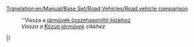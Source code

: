 [[Translation:en/Manual/Base Set/Road Vehicles/Road vehicle comparison]]

:''Vissza a [[hu/Manual/Base Set/Járművek összehasonlító listái|járművek összehasonlító listáihoz]]
:''Vissza a [[hu/Manual/Közúti járművek|Közúti járművek]] cikkhez''
{{hu/KözútiTáblaFejléc}}
{{en/tablespacer|11}}
{{hu/KözútiTáblaSor|TSR|1930|MPS királyi [[hu/Manual/Base Set/Road Vehicles/Buszok|busz]]       |4,920|9,840|426|852|56|35|31 utas|12}}
{{hu/KözútiTáblaSor|TSR|1964|Hereford Leopárd Busz  |5,740|11,480|600|1,200|88|55|35 utas|15}}
{{hu/KözútiTáblaSor|TSR|1987|Foster busz            |6,150|12,300|834|1,668|112|70|37 utas|15}}
{{hu/KözútiTáblaSor|TSR|2008|Foster MkII szuperbusz |6,560|13,120|1,125|2,250|127|79|40 utas|15}}
{{hu/KözútiTáblaSor|Y  |1946|Cammogó MkI Bus        |4,920|9,840|426|852|56|35|30 utas|15}}
{{hu/KözútiTáblaSor|Y  |1972|Cammogó MkII Bus       |5,740|11,480|801|1,602|96|60|35 utas|15}}
{{hu/KözútiTáblaSor|Y  |2010|Cammogó MkIII Bus      |6,560|13,120|1,125|2,250|120|75|38 utas|15}}
{{en/tablespacer|11}}
{{hu/KözútiTáblaSor|TSR|1935|MPS [[hu/Manual/Base Set/Road Vehicles/Levélszállítók|levélszállító]] |4,715|9,430|421|842|48|30|22 csomag levél|15}}
{{hu/KözútiTáblaSor|TSR|1980|Reynard levélszállító  |5,535|11,070|787|1,574|88|55|28 csomag levél|15}}
{{hu/KözútiTáblaSor|TSR|2018|Perry levélszállító    |5,945|11,890|1,125|2,250|112|70|30 csomag levél|15}}
{{hu/KözútiTáblaSor|Y  |1935|ErőGép levélszállító   |6,289|12,578|562|1,124|48|30|22 csomag levél|15}}
{{hu/KözútiTáblaSor|Y  |1980|SemmiErő levélszállító |7,382|14,764|1,050|2,100|88|55|28 csomag levél|15}}
{{hu/KözútiTáblaSor|Y  |2018|ZummDeGyors levélszállító|7,929|15,858|1,500|3,000|112|70|30 csomag levél|15}}
{{en/tablespacer|11}}
{{hu/KözútiTáblaSor|TSR|1936|Witcombe [[hu/Manual/Base Set/Road Vehicles/Olajszállítók|olajszállító]]|4,510|9,020|421|842|48|30|21 ezer liter olaj|15}}
{{hu/KözútiTáblaSor|TSR|1973|Foster olajszállító |5,740|11,480|787|1,574|88|55|21 ezer liter olaj|15}}
{{hu/KözútiTáblaSor|TSR|2005|Perry olajszállító  |6,150|12,300|1,125|2,250|112|70|21 ezer liter olaj|15}}
{{en/tablespacer|11}}
{{hu/KözútiTáblaSor|TSR|1936|Balogh [[hu/Manual/Base Set/Road Vehicles/Áruszállítók|áruszállító]]|4,387|8,774|421|842|48|30|14 láda áru|15}}
{{hu/KözútiTáblaSor|TSR|1974|Craighead áruszállító|5,330|10,660|787|1,574|88|55|16 láda áru|15}}
{{hu/KözútiTáblaSor|TSR|2005|Goss áruszállító|5,740|11,480|1,125|2,250|112|70|18 láda áru|15}}
{{en/tablespacer|11}}
{{hu/KözútiTáblaSor|TSR|1935|Hereford [[hu/Manual/Base Set/Road Vehicles/Gabonaszállítók|gabonaszállító]]|4,674|9,348|421|842|48|30|20 tonna gabona|15}}
{{hu/KözútiTáblaSor|TSR|1979|Thomas gabonaszállító|5,453|10,906|787|1,574|88|55|25 tonna gabona|15}}
{{hu/KözútiTáblaSor|TSR|2010|Goss gabonaszállító |5,863|11,726|1,125|2,250|112|70|30 tonna gabona|15}}
{{en/tablespacer|11}}
{{hu/KözútiTáblaSor|TS|1935|Talbott [[hu/Manual/Base Set/Road Vehicles/Állatszállítók|állatszállító]] |4,305|8,610|421|842|48|30|14 állat|15}}
{{hu/KözútiTáblaSor|TS|1980|Uhl állatszállító|5,330|10,660|787|1,574|88|55|16 állat|15}}
{{hu/KözútiTáblaSor|TS|2022|Foster állatszállító|5,740|11,480|1,125|2,250|112|70|18 állat|15}}
{{en/tablespacer|11}}
{{hu/KözútiTáblaSor|TSR|1935|Witcombe [[hu/Manual/Base Set/Road Vehicles/Faszállítók|faszállító]]|4,838|9,676|421|842|48|30|20 tonna fa|15}}
{{hu/KözútiTáblaSor|TSR|1974|Foster faszállító|5,617|11,234|787|1,574|88|55|22 tonna fa|15}}
{{hu/KözútiTáblaSor|TSR|2018|Moreland faszállító|6,027|12,054|1,125|2,250|112|70|24 tonna fa|15}}
{{en/tablespacer|11}}
{{hu/KözútiTáblaSor|TSR|1936|Balogh [[hu/Manual/Base Set/Road Vehicles/Páncélkocsik|páncélkocsi]]|5,945|11,890|421|842|48|30|12 csomag értéktárgy*|15}}
{{hu/KözútiTáblaSor|TSR|1981|Uhl páncélkocsi    |6,970|13,940|787|1,574|88|55|15 csomag értéktárgy*|15}}
{{hu/KözútiTáblaSor|TSR|2012|Foster páncélkocsi|7,380|14,760|1,125|2,250|112|70|16 csomag értéktárgy*|15}}
{{en/tablespacer|11}}
{{hu/KözútiTáblaSor|TS |1935|Balogh [[hu/Manual/Base Set/Road Vehicles/Szénszállítók|szénszállító]]|4,428|8,856|421|842|48|30|20 tonna szén|15}}
{{hu/KözútiTáblaSor|TS |1975|Uhl szénszállító   |5,248|10,496|787|1,574|88|55|25 tonna szén|15}}
{{hu/KözútiTáblaSor|TS |2013|DW szénszállító      |5,658|11,316|1,125|2,250|112|70|28 tonna szén|15}}
{{en/tablespacer|11}}
{{hu/KözútiTáblaSor|T  |1935|MPS [[hu/Manual/Base Set/Road Vehicles/Vasércszállítók|vasércszállító]]|4,961|9,922|421|842|48|30|22 tonna vasérc|15}}
{{hu/KözútiTáblaSor|T  |1977|Uhl vasércszállító|5,740|11,480|787|1,574|88|55|25 tonna vasérc|15}}
{{hu/KözútiTáblaSor|T  |2011|Goss vasércszállító|6,150|12,300|1,125|2,250|112|70|27 tonna vasérc|15}}
{{en/tablespacer|11}}
{{hu/KözútiTáblaSor|T  |1936|Balogh [[hu/Manual/Base Set/Road Vehicles/Acélszállítók|acélszállító]]|4,592|9,184|421|842|48|30|15 tonna acélk|15}}
{{hu/KözútiTáblaSor|T  |1977|Uhl acélszállító    |5,535|11,070|787|1,574|88|55|18 tonna acél|15}}
{{hu/KözútiTáblaSor|T  |2007|Kelling acélszállító|5,945|11,890|1,125|2,250|112|70|20 tonna acél|15}}
{{en/tablespacer|11}}
{{hu/KözútiTáblaSor|SR |1935|Foster [[hu/Manual/Base Set/Road Vehicles/Ételszállítók|ételszállító]]|4,592|9,184|421|842|48|30|17 tonna étel|15}}
{{hu/KözútiTáblaSor|SR |1971|Perry ételszállító   |5,494|10,988|787|1,574|88|55|20 tonna étel|15}}
{{hu/KözútiTáblaSor|SR |2004|Chippy ételszállító|5,904|11,808|1,125|2,250|112|70|22 tonna étel|15}}
{{en/tablespacer|11}}
{{hu/KözútiTáblaSor|S  |1936|Uhl [[hu/Manual/Base Set/Road Vehicles/Papírszállítók|papírszállító]] |4,592|9,184|421|842|48|30|15 tonna papír|15}}
{{hu/KözútiTáblaSor|S  |1979|Balogh papírszállító |5,535|11,070|787|1,574|88|55|18 tonna papír|15}}
{{hu/KözútiTáblaSor|S  |2007|MPS papírszállító  |5,945|11,890|1,125|2,250|112|70|20 tonna papír|15}}
{{en/tablespacer|11}}
{{hu/KözútiTáblaSor|R  |1935|MPS [[hu/Manual/Base Set/Road Vehicles/Rézércszállítók|rézércszállító]]|4,961|9,922|421|842|48|30|22 tonna rézérc|15}}
{{hu/KözútiTáblaSor|R  |1977|Uhl rézércszállító|5,740|11,480|787|1,574|88|55|25 tonna rézérc|15}}
{{hu/KözútiTáblaSor|R  |2011|Goss rézércszállító|6,150|12,300|1,125|2,250|112|70|27 tonna rézérc|15}}
{{en/tablespacer|11}}
{{hu/KözútiTáblaSor|R  |1936|Uhl [[hu/Manual/Base Set/Road Vehicles/Vízszállítók|vízszállító]]|4,551|9,102|421|842|48|30|21 ezer liter víz|15}}
{{hu/KözútiTáblaSor|R  |1978|Balogh vízszállító|5,781|11,562|787|1,574|88|55|25 ezer liter víz|15}}
{{hu/KözútiTáblaSor|R  |2011|MPS vízszállító|6,191|12,382|1,125|2,250|112|70|27 ezer liter víz|15}}
{{en/tablespacer|11}}
{{hu/KözútiTáblaSor|R  |1935|Balogh [[hu/Manual/Base Set/Road Vehicles/Gyümölcsszállítók|gyümölcsszállító]]|4,838|9,676|421|842|48|30|18 tonna gyümölcs|15}}
{{hu/KözútiTáblaSor|R  |1978|Uhl gyümölcsszállító|6,068|12,136|787|1,574|88|55|20 tonna gyümölcs|15}}
{{hu/KözútiTáblaSor|R  |2012|Kelling gyümölcsszállító|6,478|12,956|1,125|2,250|112|70|23 tonna gyümölcs|15}}
{{en/tablespacer|11}}
{{hu/KözútiTáblaSor|R  |1936|Balogh [[hu/Manual/Base Set/Road Vehicles/Gumiszállítók|gumiszállító]]|4,797|9,594|421|842|48|30|17 ezer liter gumi|15}}
{{hu/KözútiTáblaSor|R  |1977|Uhl gumiszállító|6,027|12,054|787|1,574|88|55|19 ezer liter gumi|15}}
{{hu/KözútiTáblaSor|R  |2011|RMT gumiszállító|6,437|12,874|1,125|2,250|112|70|22 ezer liter gumi|15}}
|}